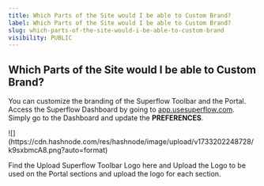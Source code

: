 ```yaml
---
title: Which Parts of the Site would I be able to Custom Brand?
label: Which Parts of the Site would I be able to Custom Brand?
slug: which-parts-of-the-site-would-i-be-able-to-custom-brand
visibility: PUBLIC
---
```


## Which Parts of the Site would I be able to Custom Brand?

You can customize the branding of the Superflow Toolbar and the Portal. Access the Superflow Dashboard by going to [app.usesuperflow.com](app.usesuperflow.com). Simply go to the Dashboard and update the **PREFERENCES**.

<Frame>
![](https://cdn.hashnode.com/res/hashnode/image/upload/v1733202248728/k9sxbmcA8.png?auto=format)
</Frame>

Find the Upload Superflow Toolbar Logo here and Upload the Logo to be used on the Portal sections and upload the logo for each section.

